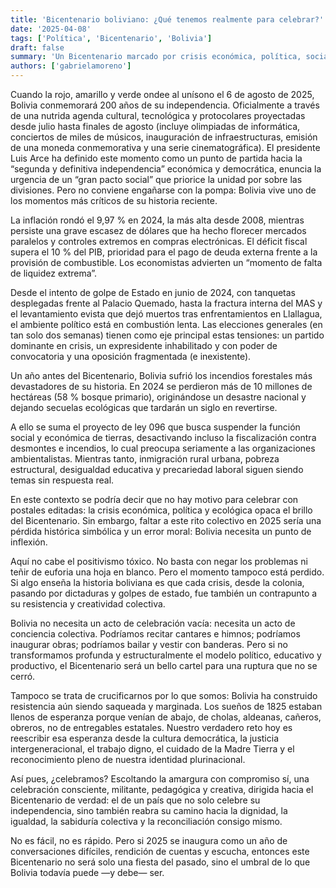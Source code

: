 ```yaml
---
title: 'Bicentenario boliviano: ¿Qué tenemos realmente para celebrar?'
date: '2025-04-08'
tags: ['Política', 'Bicentenario', 'Bolivia']
draft: false
summary: 'Un Bicentenario marcado por crisis económica, política, social y ambiental, pero también una oportunidad para redefinir la bolivianidad y reconstruir el pacto social con esperanza responsable.'
authors: ['gabrielamoreno']
---
```


Cuando la rojo, amarillo y verde ondee al unísono el 6 de agosto de 2025, Bolivia conmemorará 200 años de su independencia. Oficialmente a través de una nutrida agenda cultural, tecnológica y protocolares proyectadas desde julio hasta finales de agosto (incluye olimpiadas de informática, conciertos de miles de músicos, inauguración de infraestructuras, emisión de una moneda conmemorativa y una serie cinematográfica). El presidente Luis Arce ha definido este momento como un punto de partida hacia la “segunda y definitiva independencia” económica y democrática, enuncia la urgencia de un “gran pacto social” que priorice la unidad por sobre las divisiones. Pero no conviene engañarse con la pompa: Bolivia vive uno de los momentos más críticos de su historia reciente.

La inflación rondó el 9,97 % en 2024, la más alta desde 2008, mientras persiste una grave escasez de dólares que ha hecho florecer mercados paralelos y controles extremos en compras electrónicas. El déficit fiscal supera el 10 % del PIB, prioridad para el pago de deuda externa frente a la provisión de combustible. Los economistas advierten un “momento de falta de liquidez extrema”.

Desde el intento de golpe de Estado en junio de 2024, con tanquetas desplegadas frente al Palacio Quemado, hasta la fractura interna del MAS y el levantamiento evista que dejó muertos tras enfrentamientos en Llallagua, el ambiente político está en combustión lenta. Las elecciones generales (en tan solo dos semanas) tienen como eje principal estas tensiones: un partido dominante en crisis, un expresidente inhabilitado y con poder de convocatoria y una oposición fragmentada (e inexistente).

Un año antes del Bicentenario, Bolivia sufrió los incendios forestales más devastadores de su historia. En 2024 se perdieron más de 10 millones de hectáreas (58 % bosque primario), originándose un desastre nacional y dejando secuelas ecológicas que tardarán un siglo en revertirse.

A ello se suma el proyecto de ley 096 que busca suspender la función social y económica de tierras, desactivando incluso la fiscalización contra desmontes e incendios, lo cual preocupa seriamente a las organizaciones ambientalistas. Mientras tanto, inmigración rural urbana, pobreza estructural, desigualdad educativa y precariedad laboral siguen siendo temas sin respuesta real.

En este contexto se podría decir que no hay motivo para celebrar con postales editadas: la crisis económica, política y ecológica opaca el brillo del Bicentenario. Sin embargo, faltar a este rito colectivo en 2025 sería una pérdida histórica simbólica y un error moral: Bolivia necesita un punto de inflexión.

Aquí no cabe el positivismo tóxico. No basta con negar los problemas ni teñir de euforia una hoja en blanco. Pero el momento tampoco está perdido. Si algo enseña la historia boliviana es que cada crisis, desde la colonia, pasando por dictaduras y golpes de estado, fue también un contrapunto a su resistencia y creatividad colectiva.

Bolivia no necesita un acto de celebración vacía: necesita un acto de conciencia colectiva. Podríamos recitar cantares e himnos; podríamos inaugurar obras; podríamos bailar y vestir con banderas. Pero si no transformamos profunda y estructuralmente el modelo político, educativo y productivo, el Bicentenario será un bello cartel para una ruptura que no se cerró.

Tampoco se trata de crucificarnos por lo que somos: Bolivia ha construido resistencia aún siendo saqueada y marginada. Los sueños de 1825 estaban llenos de esperanza porque venían de abajo, de cholas, aldeanas, cañeros, obreros, no de entregables estatales. Nuestro verdadero reto hoy es reescribir esa esperanza desde la cultura democrática, la justicia intergeneracional, el trabajo digno, el cuidado de la Madre Tierra y el reconocimiento pleno de nuestra identidad plurinacional.

Así pues, ¿celebramos? Escoltando la amargura con compromiso sí, una celebración consciente, militante, pedagógica y creativa, dirigida hacia el Bicentenario de verdad: el de un país que no solo celebre su independencia, sino también reabra su camino hacia la dignidad, la igualdad, la sabiduría colectiva y la reconciliación consigo mismo.

No es fácil, no es rápido. Pero si 2025 se inaugura como un año de conversaciones difíciles, rendición de cuentas y escucha, entonces este Bicentenario no será solo una fiesta del pasado, sino el umbral de lo que Bolivia todavía puede —y debe— ser.
